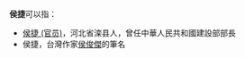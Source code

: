 '''侯捷'''可以指：
* [[侯捷_(官员)|侯捷 (官员)]]，河北省滦县人，曾任中華人民共和國建設部部長
* 侯捷，台灣作家[[侯俊傑_(作家)|侯俊傑]]的筆名
{{disambig|H|Cat=二字侯姓人名消歧義}}